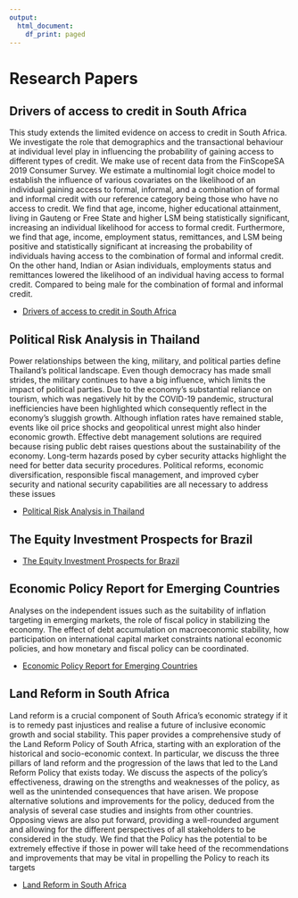 ---
output:   
  html_document: 
    df_print: paged
---
# Research Papers

## Drivers of access to credit in South Africa

This study extends the limited evidence on access to credit in South Africa. We investigate the role that demographics and the transactional behaviour at individual level play in influencing the
probability of gaining access to different types of credit. We make use of recent data from the FinScopeSA 2019 Consumer Survey. We estimate a multinomial logit choice model to establish the
influence of various covariates on the likelihood of an individual gaining access to formal, informal, and a combination of formal and informal credit with our reference category being those who have no access to credit. We find that age, income, higher educational attainment, living in Gauteng or Free State and higher LSM being statistically significant, increasing an individual likelihood for access to formal credit. Furthermore, we find that age, income, employment status, remittances, and LSM being positive and statistically significant at increasing the probability of individuals having access to the combination of formal and informal credit. On the other hand, Indian or Asian individuals, employments status and remittances lowered the likelihood of an individual having access to formal credit. Compared to being male for the combination of formal and informal credit.

* [Drivers of access to credit in South Africa](content/Research_Paper.pdf)  

## Political Risk Analysis in Thailand

Power relationships between the king, military, and political parties define Thailand's political landscape. Even though democracy has made small strides, the military continues to have a big influence, which limits the impact of political parties. Due to the economy's substantial reliance on tourism, which was negatively hit by the COVID-19 pandemic, structural inefficiencies have been highlighted which consequently reflect in the economy's sluggish growth. Although inflation rates have remained stable, events like oil price shocks and geopolitical unrest might also hinder economic growth. Effective debt management solutions are required because rising public debt raises questions about the sustainability of the economy. Long-term hazards posed by cyber security attacks highlight the need for better data security procedures. Political reforms, economic diversification, responsible fiscal management, and improved cyber security and national security capabilities are all necessary to address these issues

* [Political Risk Analysis in Thailand](content/Political Risk Project.pdf)


## The Equity Investment Prospects for Brazil

* [The Equity Investment Prospects for Brazil](content/Equity Prospects in Brazil.pdf)

## Economic Policy Report for Emerging Countries

Analyses on the independent issues such as the suitability of inflation targeting in emerging markets, the role of fiscal policy in stabilizing the economy. The effect of debt accumulation on macroeconomic stability, how participation on international capital market constraints national economic policies, and how monetary and fiscal policy can be coordinated.

* [Economic Policy Report for Emerging Countries](content/Economic Policy Report.pdf)

## Land Reform in South Africa

Land reform is a crucial component of South Africa’s economic strategy if it is to remedy past 
injustices and realise a future of inclusive economic growth and social stability. This paper 
provides a comprehensive study of the Land Reform Policy of South Africa, starting with an 
exploration of the historical and socio-economic context. In particular, we discuss the three 
pillars of land reform and the progression of the laws that led to the Land Reform Policy that 
exists today. We discuss the aspects of the policy’s effectiveness, drawing on the strengths and 
weaknesses of the policy, as well as the unintended consequences that have arisen. We propose 
alternative solutions and improvements for the policy, deduced from the analysis of several 
case studies and insights from other countries. Opposing views are also put forward, providing 
a well-rounded argument and allowing for the different perspectives of all stakeholders to be 
considered in the study. We find that the Policy has the potential to be extremely effective if 
those in power will take heed of the recommendations and improvements that may be vital in 
propelling the Policy to reach its targets

* [Land Reform in South Africa](content/Land Reform in South Africa.pdf)
